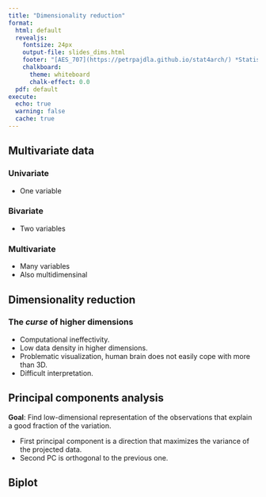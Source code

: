 ```yaml
---
title: "Dimensionality reduction"
format:
  html: default
  revealjs:
    fontsize: 24px
    output-file: slides_dims.html
    footer: "[AES_707](https://petrpajdla.github.io/stat4arch/) *Statistics seminar for archaeologists* | [Dimensionality](./dims.html)"
    chalkboard:
      theme: whiteboard
      chalk-effect: 0.0
  pdf: default
execute:
  echo: true
  warning: false
  cache: true
---
```


## Multivariate data 

### Univariate

- One variable 

### Bivariate 

- Two variables

### Multivariate 

- Many variables 
- Also multidimensinal 

## Dimensionality reduction 

### The *curse* of higher dimensions 

- Computational ineffectivity.
- Low data density in higher dimensions.
- Problematic visualization, human brain does not easily cope with more than 3D.
- Difficult interpretation.

## Principal components analysis 

**Goal**: Find low-dimensional representation of the observations that explain a good fraction of the variation.

- First principal component is a direction that maximizes the variance of the projected data.
- Second PC is orthogonal to the previous one.

## Biplot
